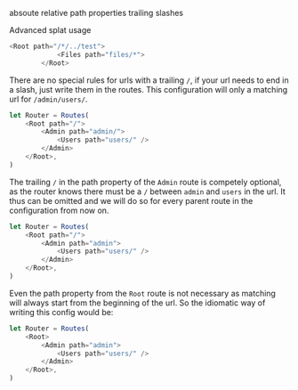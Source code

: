absoute relative path properties
trailing slashes

Advanced splat usage

```javascript
<Root path="/*/../test">
    		<Files path="files/*">
    	</Root>
```

There are no special rules for urls with a trailing `/`, if your url needs to end in a slash, just write them in the routes.
This configuration will only a matching url for `/admin/users/`.

```javascript
let Router = Routes(
	<Root path="/">
		<Admin path="admin/">
			<Users path="users/" />
		</Admin>
	</Root>,
)
```

The trailing `/` in the path property of the `Admin` route is competely optional, as the router knows there must be a `/` between `admin` and `users` in the url.
It thus can be omitted and we will do so for every parent route in the configuration from now on.

```javascript
let Router = Routes(
	<Root path="/">
		<Admin path="admin">
			<Users path="users/" />
		</Admin>
	</Root>,
)
```

Even the path property from the `Root` route is not necessary as matching will always start from the beginning of the url. So the idiomatic way of writing this config would be:

```javascript
let Router = Routes(
	<Root>
		<Admin path="admin">
			<Users path="users/" />
		</Admin>
	</Root>,
)
```
